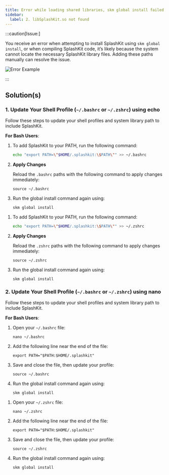 ---
title: Error while loading shared libraries, skm global install failed
sidebar:
  label: 2. libSplashKit.so not found
---


:::caution[Issue:]

You receive an error when attempting to install SplashKit using `skm global install`, or when compiling SplashKit code, it’s likely because the system cannot locate the necessary SplashKit library files. Adding these paths manually can resolve the issue.

![Error Example](/images/installation/linux/skm-global-linux-fail.png)

:::

## Solution(s)

### 1. Update Your Shell Profile (`~/.bashrc` or `~/.zshrc`) using echo

Follow these steps to update your shell profiles and system library path to include SplashKit.

**For Bash Users**:

<Tabs syncKey="shell-profile">
<TabItem label="Bash Users">

<Steps>

1. To add SplashKit to your PATH, run the following command:

    ```zsh
    echo "export PATH=\"$HOME/.splashkit:\$PATH\"" >> ~/.bashrc
    ```

2. **Apply Changes**

    Reload the `.bashrc` paths with the following command to apply changes immediately:

     ```shell
     source ~/.bashrc
     ```

3. Run the global install command again using:

    ```shell
    skm global install
    ```

</Steps>

</TabItem>
<TabItem label="Zsh Users">

<Steps>

1. To add SplashKit to your PATH, run the following command:

    ```zsh
    echo "export PATH=\"$HOME/.splashkit:\$PATH\"" >> ~/.zshrc
    ```

2. **Apply Changes**

    Reload the `.zshrc` paths with the following command to apply changes immediately:

     ```shell
     source ~/.zshrc
     ```

3. Run the global install command again using:

    ```shell
    skm global install
    ```

</Steps>

</TabItem>
</Tabs>

### 2. Update Your Shell Profile (`~/.bashrc` or `~/.zshrc`) using nano

Follow these steps to update your shell profiles and system library path to include SplashKit.

**For Bash Users**:

<Tabs syncKey="shell-profile">
<TabItem label="Bash Users">

<Steps>

1. Open your `~/.bashrc` file:

    ```shell
    nano ~/.bashrc
    ```

2. Add the following line near the end of the file:

    ```shell
    export PATH="$PATH:$HOME/.splashkit"
    ```

3. Save and close the file, then update your profile:

    ```shell
    source ~/.bashrc
    ```

4. Run the global install command again using:

    ```shell
    skm global install
    ```

</Steps>

</TabItem>
<TabItem label="Zsh Users">

<Steps>

1. Open your `~/.zshrc` file:

    ```shell
    nano ~/.zshrc
    ```

2. Add the following line near the end of the file:

    ```shell
    export PATH="$PATH:$HOME/.splashkit"
    ```

3. Save and close the file, then update your profile:

    ```shell
    source ~/.zshrc
    ```

4. Run the global install command again using:

    ```shell
    skm global install
    ```

</Steps>

</TabItem>
</Tabs>
